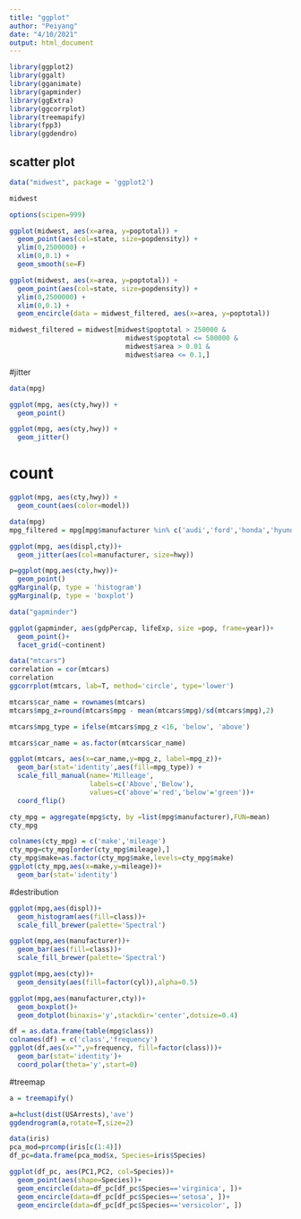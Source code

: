 ```yaml
---
title: "ggplot"
author: "Peiyang"
date: "4/10/2021"
output: html_document
---
```

```r
library(ggplot2)
library(ggalt)
library(gganimate)
library(gapminder)
library(ggExtra)
library(ggcorrplot)
library(treemapify)
library(fpp3)
library(ggdendro)
```


## scatter plot
```r
data("midwest", package = 'ggplot2')

midwest
```

```r
options(scipen=999)
```
 
```r
ggplot(midwest, aes(x=area, y=poptotal)) +
  geom_point(aes(col=state, size=popdensity)) +
  ylim(0,2500000) +
  xlim(0,0.1) +
  geom_smooth(se=F)
```

```r
ggplot(midwest, aes(x=area, y=poptotal)) +
  geom_point(aes(col=state, size=popdensity)) +
  ylim(0,2500000) +
  xlim(0,0.1) +
  geom_encircle(data = midwest_filtered, aes(x=area, y=poptotal))
```

```r
midwest_filtered = midwest[midwest$poptotal > 250000 &
                             midwest$poptotal <= 500000 &
                             midwest$area > 0.01 &
                             midwest$area <= 0.1,]
```



#jitter
```r
data(mpg)

ggplot(mpg, aes(cty,hwy)) +
  geom_point()

ggplot(mpg, aes(cty,hwy)) +
  geom_jitter()
```
# count
```r
ggplot(mpg, aes(cty,hwy)) +
  geom_count(aes(color=model))
```

```r
data(mpg)
mpg_filtered = mpg[mpg$manufacturer %in% c('audi','ford','honda','hyundai'), ]
```

```r
ggplot(mpg, aes(displ,cty))+
  geom_jitter(aes(col=manufacturer, size=hwy))

p=ggplot(mpg,aes(cty,hwy))+
  geom_point()
ggMarginal(p, type = 'histogram')
ggMarginal(p, type = 'boxplot')
```

```r
data("gapminder")

ggplot(gapminder, aes(gdpPercap, lifeExp, size =pop, frame=year))+
  geom_point()+
  facet_grid(~continent)
```


```r
data("mtcars")
correlation = cor(mtcars)
correlation
ggcorrplot(mtcars, lab=T, method='circle', type='lower')

```


```r
mtcars$car_name = rownames(mtcars)
mtcars$mpg_z=round(mtcars$mpg - mean(mtcars$mpg)/sd(mtcars$mpg),2)
```


```r
mtcars$mpg_type = ifelse(mtcars$mpg_z <16, 'below', 'above')
```

```r
mtcars$car_name = as.factor(mtcars$car_name)
```

```r
ggplot(mtcars, aes(x=car_name,y=mpg_z, label=mpg_z))+
  geom_bar(stat='identity',aes(fill=mpg_type)) +
  scale_fill_manual(name='Milleage',
                    labels=c('Above','Below'),
                    values=c('above'='red','below'='green'))+
  coord_flip()
```


```r
cty_mpg = aggregate(mpg$cty, by =list(mpg$manufacturer),FUN=mean)
cty_mpg

colnames(cty_mpg) = c('make','mileage')
cty_mpg=cty_mpg[order(cty_mpg$mileage),]
cty_mpg$make=as.factor(cty_mpg$make,levels=cty_mpg$make)
ggplot(cty_mpg,aes(x=make,y=mileage))+
  geom_bar(stat='identity')

```

#destribution
```r
ggplot(mpg,aes(displ))+
  geom_histogram(aes(fill=class))+
  scale_fill_brewer(palette='Spectral')
```

```r
ggplot(mpg,aes(manufacturer))+
  geom_bar(aes(fill=class))+
  scale_fill_brewer(palette='Spectral')
```


```r
ggplot(mpg,aes(cty))+
  geom_density(aes(fill=factor(cyl)),alpha=0.5)
```



```r
ggplot(mpg,aes(manufacturer,cty))+
  geom_boxplot()+
  geom_dotplot(binaxis='y',stackdir='center',dotsize=0.4)
```


```r
df = as.data.frame(table(mpg$class))
colnames(df) = c('class','frequency')
ggplot(df,aes(x="",y=frequency, fill=factor(class)))+
  geom_bar(stat='identity')+
  coord_polar(theta='y',start=0)
```

#treemap
```r
a = treemapify()
```



```r
a=hclust(dist(USArrests),'ave')
ggdendrogram(a,rotate=T,size=2)
```


```r
data(iris)
pca_mod=prcomp(iris[c(1:4)])
df_pc=data.frame(pca_mod$x, Species=iris$Species)

ggplot(df_pc, aes(PC1,PC2, col=Species))+
  geom_point(aes(shape=Species))+
  geom_encircle(data=df_pc[df_pc$Species=='virginica', ])+
  geom_encircle(data=df_pc[df_pc$Species=='setosa', ])+
  geom_encircle(data=df_pc[df_pc$Species=='versicolor', ])
```
















